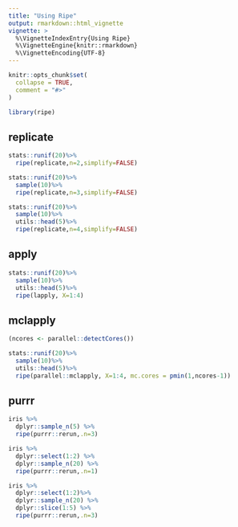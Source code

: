 ```yaml
---
title: "Using Ripe"
output: rmarkdown::html_vignette
vignette: >
  %\VignetteIndexEntry{Using Ripe}
  %\VignetteEngine{knitr::rmarkdown}
  %\VignetteEncoding{UTF-8}
---
```


```r
knitr::opts_chunk$set(
  collapse = TRUE,
  comment = "#>"
)
```

```r
library(ripe)
```

## replicate

```r

stats::runif(20)%>%
  ripe(replicate,n=2,simplify=FALSE)

stats::runif(20)%>%
  sample(10)%>%
  ripe(replicate,n=3,simplify=FALSE)

stats::runif(20)%>%
  sample(10)%>%
  utils::head(5)%>%
  ripe(replicate,n=4,simplify=FALSE)

```

## apply

```r
stats::runif(20)%>%
  sample(10)%>%
  utils::head(5)%>%
  ripe(lapply, X=1:4)
```
 
## mclapply

```r
(ncores <- parallel::detectCores())
```
 
```r
stats::runif(20)%>%
  sample(10)%>%
  utils::head(5)%>%
  ripe(parallel::mclapply, X=1:4, mc.cores = pmin(1,ncores-1))
```

## purrr

```r
iris %>% 
  dplyr::sample_n(5) %>% 
  ripe(purrr::rerun,.n=3)

iris %>% 
  dplyr::select(1:2) %>% 
  dplyr::sample_n(20) %>% 
  ripe(purrr::rerun,.n=1)

iris %>% 
  dplyr::select(1:2)%>% 
  dplyr::sample_n(20) %>% 
  dplyr::slice(1:5) %>%
  ripe(purrr::rerun,.n=3)
```
